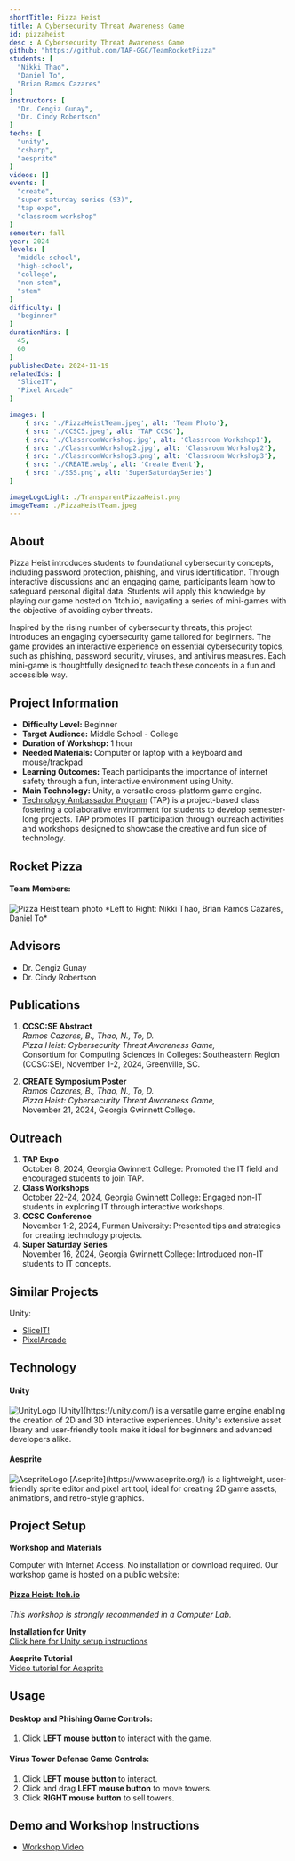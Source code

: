 ```yaml
---
shortTitle: Pizza Heist
title: A Cybersecurity Threat Awareness Game
id: pizzaheist
desc : A Cybersecurity Threat Awareness Game
github: "https://github.com/TAP-GGC/TeamRocketPizza"
students: [
  "Nikki Thao",
  "Daniel To",
  "Brian Ramos Cazares"
]
instructors: [
  "Dr. Cengiz Gunay",
  "Dr. Cindy Robertson"
] 
techs: [
  "unity",
  "csharp",
  "aesprite"
]
videos: []
events: [
  "create",
  "super saturday series (S3)",
  "tap expo",
  "classroom workshop"
]
semester: fall
year: 2024
levels: [
  "middle-school",
  "high-school",
  "college",
  "non-stem",
  "stem"
] 
difficulty: [
  "beginner"
] 
durationMins: [
  45,
  60
]
publishedDate: 2024-11-19
relatedIds: [
  "SliceIT",
  "Pixel Arcade"
]

images: [
    { src: './PizzaHeistTeam.jpeg', alt: 'Team Photo'},
    { src: './CCSC5.jpeg', alt: 'TAP CCSC'},
    { src: './ClassroomWorkshop.jpg', alt: 'Classroom Workshop1'},
    { src: './ClassroomWorkshop2.jpg', alt: 'Classroom Workshop2'},
    { src: './ClassroomWorkshop3.png', alt: 'Classroom Workshop3'},
    { src: './CREATE.webp', alt: 'Create Event'},
    { src: './SSS.png', alt: 'SuperSaturdaySeries'}
]

imageLogoLight: ./TransparentPizzaHeist.png
imageTeam: ./PizzaHeistTeam.jpeg
---
```





## About

  Pizza Heist introduces students to foundational cybersecurity concepts, including password protection, phishing, and virus identification. Through interactive discussions and an engaging game, participants learn how to safeguard personal digital data. Students will apply this knowledge by playing our game hosted on 'Itch.io', navigating a series of mini-games with the objective of avoiding cyber threats.

  Inspired by the rising number of cybersecurity threats, this project introduces an engaging cybersecurity game tailored for beginners. The game provides an interactive experience on essential cybersecurity topics, such as phishing, password security, viruses, and antivirus measures. Each mini-game is thoughtfully designed to teach these concepts in a fun and accessible way.

## Project Information

* **Difficulty Level:** Beginner  
* **Target Audience:** Middle School - College  
* **Duration of Workshop:** 1 hour  
* **Needed Materials:** Computer or laptop with a keyboard and mouse/trackpad  
* **Learning Outcomes:** Teach participants the importance of internet safety through a fun, interactive environment using Unity.  
* **Main Technology:** Unity, a versatile cross-platform game engine.  
* [Technology Ambassador Program](https://tapggc.org/) (TAP) is a project-based class fostering a collaborative environment for students to develop semester-long projects. TAP promotes IT participation through outreach activities and workshops designed to showcase the creative and fun side of technology.

## Rocket Pizza

#### **Team Members:**  
<Image src={GroupPhoto} alt="Pizza Heist team photo" />
*Left to Right: Nikki Thao, Brian Ramos Cazares, Daniel To*

## Advisors

* Dr. Cengiz Gunay  
* Dr. Cindy Robertson  

## Publications

1. **CCSC:SE Abstract**  
   *Ramos Cazares, B., Thao, N., To, D.*  
   _Pizza Heist: Cybersecurity Threat Awareness Game,_  
   Consortium for Computing Sciences in Colleges: Southeastern Region (CCSC:SE), November 1-2, 2024, Greenville, SC.

2. **CREATE Symposium Poster**  
   *Ramos Cazares, B., Thao, N., To, D.*  
   _Pizza Heist: Cybersecurity Threat Awareness Game,_  
   November 21, 2024, Georgia Gwinnett College.

## Outreach

1. **TAP Expo**  
   October 8, 2024, Georgia Gwinnett College: Promoted the IT field and encouraged students to join TAP.  
2. **Class Workshops**  
   October 22-24, 2024, Georgia Gwinnett College: Engaged non-IT students in exploring IT through interactive workshops.  
3. **CCSC Conference**  
   November 1-2, 2024, Furman University: Presented tips and strategies for creating technology projects.  
4. **Super Saturday Series**  
   November 16, 2024, Georgia Gwinnett College: Introduced non-IT students to IT concepts.

## Similar Projects

Unity:
* [SliceIT!](https://github.com/TAP-GGC/SliceIT) 
* [PixelArcade](https://github.com/TAP-GGC/Pixel8)

## Technology

#### Unity
<Image src={UnityLogo} alt="UnityLogo"/>
[Unity](https://unity.com/) is a versatile game engine enabling the creation of 2D and 3D interactive experiences. Unity's extensive asset library and user-friendly tools make it ideal for beginners and advanced developers alike.

#### Aesprite
<Image src={AsepriteLogo} alt="AsepriteLogo"/>
[Aseprite](https://www.aseprite.org/) is a lightweight, user-friendly sprite editor and pixel art tool, ideal for creating 2D game assets, animations, and retro-style graphics.

## Project Setup

**Workshop and Materials**

Computer with Internet Access. No installation or download required.
Our workshop game is hosted on a public website:
#### [Pizza Heist: Itch.io](https://danielto29.itch.io/pizza-heist)
*This workshop is strongly recommended in a Computer Lab.*



**Installation for Unity**  
[Click here for Unity setup instructions](https://github.com/TAP-GGC/TeamRocketPizza/blob/main/documents/tutorial%20materials/Instruction%20for%20Unity.pdf)  

**Aesprite Tutorial**  
[Video tutorial for Aesprite](https://github.com/user-attachments/assets/2234447b-1d55-49bb-b98b-bd13512f1dd5)

## Usage

#### Desktop and Phishing Game Controls:
1. Click **LEFT mouse button** to interact with the game.

#### Virus Tower Defense Game Controls:
1. Click **LEFT mouse button** to interact.
2. Click and drag **LEFT mouse button** to move towers.
3. Click **RIGHT mouse button** to sell towers.

##  Demo and Workshop Instructions
- [Workshop Video](https://github.com/user-attachments/assets/5f82f821-cd4b-47e3-ada8-b617bd018bee)
